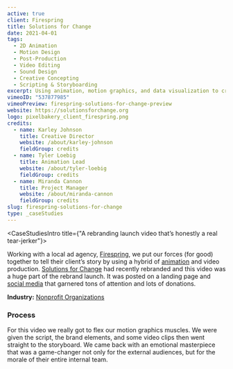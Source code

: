```yaml
---
active: true
client: Firespring
title: Solutions for Change
date: 2021-04-01
tags:
  - 2D Animation
  - Motion Design
  - Post-Production
  - Video Editing
  - Sound Design
  - Creative Concepting
  - Scripting & Storyboarding
excerpt: Using animation, motion graphics, and data visualization to create an explainer video that encourages action to combat homelessness.
vimeoID: "537877985"
vimeoPreview: firespring-solutions-for-change-preview
website: https://solutionsforchange.org
logo: pixelbakery_client_firespring.png
credits:
  - name: Karley Johnson
    title: Creative Director
    website: /about/karley-johnson
    fieldGroup: credits
  - name: Tyler Loebig
    title: Animation Lead
    website: /about/tyler-loebig
    fieldGroup: credits
  - name: Miranda Cannon
    title: Project Manager
    website: /about/miranda-cannon
    fieldGroup: credits
slug: firespring-solutions-for-change
type: _caseStudies
---
```


<CaseStudiesIntro title={"A rebranding launch video that’s honestly a real tear-jerker"}>

Working with a local ad agency, [Firespring](https://firespring.com), we put our forces (for good) together to tell their client’s story by using a hybrid of [animation](/services/animation) and video production. [Solutions for Change](https://solutionsforchange.org) had recently rebranded and this video was a huge part of the rebrand launch. It was posted on a landing page and [social media](/services/social-media) that garnered tons of attention and lots of donations. 

**Industry:** [Nonprofit Organizations](/industries/nonprofit-video)

### Process
For this video we really got to flex our motion graphics muscles. We were given the script, the brand elements, and some video clips then went straight to the storyboard. We came back with an emotional masterpiece that was a game-changer not only for the external audiences, but for the morale of their entire internal team.

</CaseStudiesIntro>

